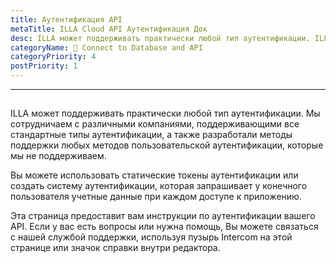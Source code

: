 ```yaml
---
title: Аутентификация API
metaTitle: ILLA Cloud API Аутентификация Док
desc: ILLA может поддерживать практически любой тип аутентификации. ILLA сотрудничает с различными компаниями для поддержки всех стандартных типов аутентификации, а также разработала методы поддержки любых методов пользовательской аутентификации, которые мы не поддерживаем.
categoryName: 📲 Connect to Database and API
categoryPriority: 4
postPriority: 1
---
```


* * *

## <Heading hidden>API аутентификация</Heading>

ILLA может поддерживать практически любой тип аутентификации. Мы сотрудничаем с различными компаниями, поддерживающими все стандартные типы аутентификации, а также разработали методы поддержки любых методов пользовательской аутентификации, которые мы не поддерживаем.

Вы можете использовать статические токены аутентификации или создать систему аутентификации, которая запрашивает у конечного пользователя учетные данные при каждом доступе к приложению.

Эта страница предоставит вам инструкции по аутентификации вашего API. Если у вас есть вопросы или нужна помощь, Вы можете связаться с нашей службой поддержки, используя пузырь Intercom на этой странице или значок справки внутри редактора.
